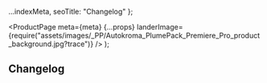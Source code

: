 

  ...indexMeta,
  seoTitle: "Changelog"
};

  <ProductPage
    meta={meta}
    {...props}
    landerImage={require("assets/images/_PP/Autokroma_PlumePack_Premiere_Pro_product_background.jpg?trace")}
  />
);

<H2 centered>
  Changelog
</H2>
<Changelog
  changelog={changelog}
  color={meta.mainColor}
  version={config.plumePackChangelogVersion}
/>
